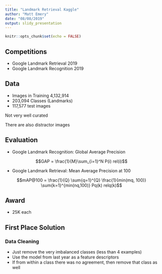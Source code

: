 ```yaml
---
title: "Landmark Retrieval Kaggle"
author: "Matt Emery"
date: "08/08/2019"
output: slidy_presentation
---
```


```r
knitr::opts_chunk$set(echo = FALSE)
```

## Competitions

 - Google Landmark Retrieval 2019
 - Google Landmark Recognition 2019
 
## Data

 - Images in Training 4,132,914
 - 203,094 Classes (Landmarks)
 - 117,577 test images
 
Not very well curated

There are also distractor images
<!-- Follow up on this. -->

## Evaluation

 - Google Landmark Recognition: Global Average Precision

$$GAP = \frac{1}{M}\sum_{i=1}^N P(i) rel(i)$$

 - Google Landmark Retrieval: Mean Average Precision at 100 

$$mAP@100 = \frac{1}{Q} \sum{q=1}^{Q} \frac{1}{min(mq, 100)} \sum{k=1}^{min(nq,100)} Pq(k) relq(k)$$

## Award

 - 25K each

## First Place Solution

### Data Cleaning

 - Just remove the very imbalanced classes (less than 4 examples)
 - Use the model from last year as a feature descriptors <!-- What do they mean by descriptors? -->
 <!-- Fine-tuning CNN Image Retrieval with No Human Annotation -->
 - If from within a class there was no agreement, then remove that class as well <!-- Follow up on this -->